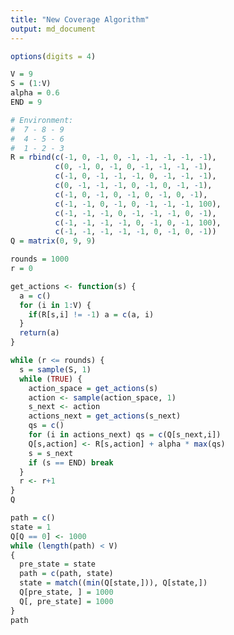 ```yaml
---
title: "New Coverage Algorithm"
output: md_document
---
```


```r
options(digits = 4)
```
```r
V = 9
S = (1:V)
alpha = 0.6
END = 9
```
```r
# Environment:
#  7 - 8 - 9
#  4 - 5 - 6
#  1 - 2 - 3
R = rbind(c(-1, 0, -1, 0, -1, -1, -1, -1, -1), 
          c(0, -1, 0, -1, 0, -1, -1, -1, -1),
          c(-1, 0, -1, -1, -1, 0, -1, -1, -1),
          c(0, -1, -1, -1, 0, -1, 0, -1, -1),
          c(-1, 0, -1, 0, -1, 0, -1, 0, -1),
          c(-1, -1, 0, -1, 0, -1, -1, -1, 100),
          c(-1, -1, -1, 0, -1, -1, -1, 0, -1),
          c(-1, -1, -1, -1, 0, -1, 0, -1, 100),
          c(-1, -1, -1, -1, -1, 0, -1, 0, -1))
Q = matrix(0, 9, 9)
```
```r
rounds = 1000
r = 0

get_actions <- function(s) {
  a = c()
  for (i in 1:V) {
    if(R[s,i] != -1) a = c(a, i)
  }
  return(a)
}
```
```r
while (r <= rounds) {
  s = sample(S, 1)
  while (TRUE) {
    action_space = get_actions(s)
    action <- sample(action_space, 1)
    s_next <- action
    actions_next = get_actions(s_next)
    qs = c()
    for (i in actions_next) qs = c(Q[s_next,i])
    Q[s,action] <- R[s,action] + alpha * max(qs)
    s = s_next
    if (s == END) break
  }
  r <- r+1
}
Q
```
```r
path = c()
state = 1
Q[Q == 0] <- 1000
while (length(path) < V)
{
  pre_state = state
  path = c(path, state)
  state = match((min(Q[state,])), Q[state,])
  Q[pre_state, ] = 1000
  Q[, pre_state] = 1000
}
path
```

